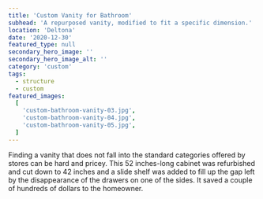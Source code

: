 ```yaml
---
title: 'Custom Vanity for Bathroom'
subhead: 'A repurposed vanity, modified to fit a specific dimension.'
location: 'Deltona'
date: '2020-12-30'
featured_type: null
secondary_hero_image: ''
secondary_hero_image_alt: ''
category: 'custom'
tags:
  - structure
  - custom
featured_images:
  [
    'custom-bathroom-vanity-03.jpg',
    'custom-bathroom-vanity-04.jpg',
    'custom-bathroom-vanity-05.jpg',
  ]
---
```


Finding a vanity that does not fall into the standard categories offered by
stores can be hard and pricey. This 52 inches-long cabinet was refurbished and
cut down to 42 inches and a slide shelf was added to fill up the gap left by the
disappearance of the drawers on one of the sides. It saved a couple of hundreds
of dollars to the homeowner.
